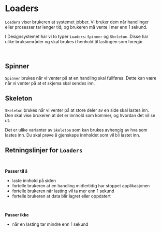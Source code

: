 

<Meta title="Komponenter/Loaders" />

# Loaders

`Loaders` viser brukeren at systemet jobber.
Vi bruker dem når handlinger eller prosesser tar lenger tid, og brukeren må vente i mer enn 1 sekund.

I Designsystemet har vi to typer `Loaders`: `Spinner` og `Skeleton`. Disse har ulike bruksområder og skal brukes i henhold til lastingen som foregår.

<br/>



## Spinner

`Spinner` brukes når vi venter på at en handling skal fullføres. Dette kan være når vi venter på at et skjema skal sendes inn.

<Canvas of={SpinnerStories.Preview} />

## Skeleton

`Skeleton` brukes når vi venter på at store deler av en side skal lastes inn. Den skal vise brukeren at det er innhold som kommer, og hvordan det vil se ut.

Det er ulike varianter av `Skeleton` som kan brukes avhengig av hva som lastes inn.
Du skal prøve å gjenskape innholdet som vil bli lastet inn.

<Canvas of={SkeletonStories.UsageExample} />

## Retningslinjer for `Loaders`

<br />

**Passer til å**
- laste innhold på siden
- fortelle brukeren at en handling midlertidig har stoppet applikasjonen
- fortelle brukeren når lasting vil ta mer enn 1 sekund
- fortelle brukeren at data blir lagret eller oppdatert

<br />

**Passer ikke**
- når en lasting tar mindre enn 1 sekund
